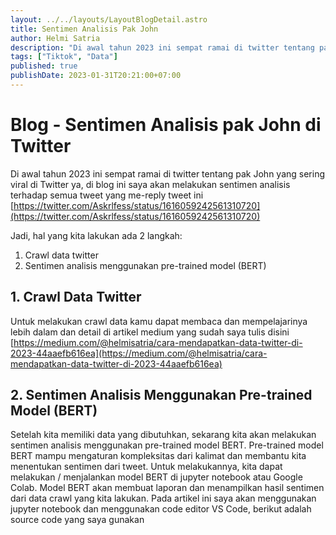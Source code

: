 ```yaml
---
layout: ../../layouts/LayoutBlogDetail.astro
title: Sentimen Analisis Pak John
author: Helmi Satria
description: "Di awal tahun 2023 ini sempat ramai di twitter tentang pak John yang sering viral di Twitter ya, di blog ini saya akan melakukan sentimen analisis terhadap semua tweet..."
tags: ["Tiktok", "Data"]
published: true
publishDate: 2023-01-31T20:21:00+07:00
---
```


# Blog - Sentimen Analisis pak John di Twitter
Di awal tahun 2023 ini sempat ramai di twitter tentang pak John yang sering viral di Twitter ya, di blog ini saya akan melakukan sentimen analisis terhadap semua tweet yang me-reply tweet ini  [https://twitter.com/Askrlfess/status/1616059242561310720](https://twitter.com/Askrlfess/status/1616059242561310720) 

Jadi, hal yang kita lakukan ada 2 langkah:
1.	Crawl data twitter
2.	Sentimen analisis menggunakan pre-trained model (BERT)


## 1. Crawl Data Twitter


Untuk melakukan crawl data kamu dapat membaca dan mempelajarinya lebih dalam dan detail di artikel medium yang sudah saya tulis disini  [https://medium.com/@helmisatria/cara-mendapatkan-data-twitter-di-2023-44aaefb616ea](https://medium.com/@helmisatria/cara-mendapatkan-data-twitter-di-2023-44aaefb616ea) 


## 2. Sentimen Analisis Menggunakan Pre-trained Model (BERT)


Setelah kita memiliki data yang dibutuhkan, sekarang kita akan melakukan sentimen analisis menggunakan pre-trained model BERT. Pre-trained model BERT mampu mengaturan kompleksitas dari kalimat dan membantu kita menentukan sentimen dari tweet.
Untuk melakukannya, kita dapat melakukan / menjalankan model BERT di jupyter notebook atau Google Colab. Model BERT akan membuat laporan dan menampilkan hasil sentimen dari data crawl yang kita lakukan.
Pada artikel ini saya akan menggunakan jupyter notebook dan menggunakan code editor VS Code, berikut adalah source code yang saya gunakan

<script src="https://gist.github.com/helmisatria/3f75de8878988740b40104876c433918.js"></script>